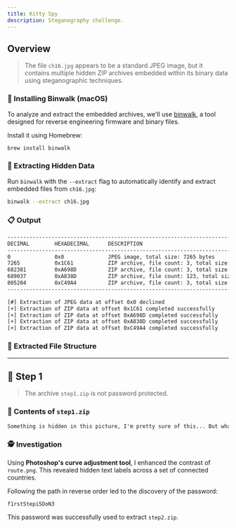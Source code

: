 ```yaml
---
title: Kitty Spy
description: Steganography challenge.
---
```


## Overview

> The file `ch16.jpg` appears to be a standard JPEG image, but it contains multiple hidden ZIP archives embedded within its binary data using steganographic techniques.

### 🔧 Installing Binwalk (macOS)

To analyze and extract the embedded archives, we'll use [binwalk](https://github.com/ReFirmLabs/binwalk), a tool designed for reverse engineering firmware and binary files.

Install it using Homebrew:

```bash
brew install binwalk
```

### 🫠 Extracting Hidden Data

Run `binwalk` with the `--extract` flag to automatically identify and extract embedded files from `ch16.jpg`:

```bash
binwalk --extract ch16.jpg
```

### 📋 Output

```bash
-------------------------------------------------------------------------------------------------------------------------------------
DECIMAL        HEXADECIMAL      DESCRIPTION
-------------------------------------------------------------------------------------------------------------------------------------
0              0x0              JPEG image, total size: 7265 bytes
7265           0x1C61           ZIP archive, file count: 3, total size: 675116 bytes
682381         0xA698D          ZIP archive, file count: 3, total size: 6656 bytes
689037         0xA838D          ZIP archive, file count: 123, total size: 116247 bytes
805284         0xC49A4          ZIP archive, file count: 3, total size: 3548426 bytes
-------------------------------------------------------------------------------------------------------------------------------------

[#] Extraction of JPEG data at offset 0x0 declined
[+] Extraction of ZIP data at offset 0x1C61 completed successfully
[+] Extraction of ZIP data at offset 0xA698D completed successfully
[+] Extraction of ZIP data at offset 0xA838D completed successfully
[+] Extraction of ZIP data at offset 0xC49A4 completed successfully
```

### 📁 Extracted File Structure

<Files>
  <Folder name="1C61" defaultOpen>
    <Folder name="step1.zip">
      <File
        className="!text-fd-primary !bg-fd-primary/10"
        name="README#1.txt"
      />
      <File name="route.png" />
    </Folder>
  </Folder>
  <Folder name="A698D" defaultOpen>
    <Folder name="step2.zip (Lock)" className="opacity-50" disabled />
  </Folder>
  <Folder name="A838D" defaultOpen>
    <Folder name="step3.zip (Lock)" className="opacity-50" disabled />
  </Folder>
  <Folder name="C49A4" defaultOpen>
    <Folder name="step4.zip (Lock)" className="opacity-50" disabled />
  </Folder>
</Files>

---

## 🥨 Step 1

> The archive `step1.zip` is not password protected.

### 📁 Contents of `step1.zip`

<Files>
  <Folder name="step1.zip" defaultOpen>
    <File className="!text-fd-primary !bg-fd-primary/10" name="README#1.txt" />
    <File name="route.png" />
  </Folder>
</Files>

```txt title="README#1.txt"
Something is hidden in this picture, I'm pretty sure of this... But what?
```

### 🕵️‍ Investigation

Using **Photoshop's curve adjustment tool**, I enhanced the contrast of `route.png`.
This revealed hidden text labels across a set of connected countries.

Following the path in reverse order led to the discovery of the password:

```text
f1rstStepi5DoN3
```

This password was successfully used to extract `step2.zip`.
